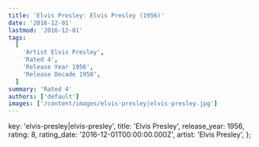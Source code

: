 ```yaml
---
title: 'Elvis Presley: Elvis Presley (1956)'
date: '2016-12-01'
lastmod: '2016-12-01'
tags:
  [
    'Artist Elvis Presley',
    'Rated 4',
    'Release Year 1956',
    'Release Decade 1950',
  ]
summary: 'Rated 4'
authors: ['default']
images: ['/content/images/elvis-presley|elvis-presley.jpg']
---
```


  key: 'elvis-presley|elvis-presley',
  title: 'Elvis Presley',
  release_year: 1956,
  rating: 8,
  rating_date: '2016-12-01T00:00:00.000Z',
  artist: 'Elvis Presley',
};

<MusicRating data={data} />
